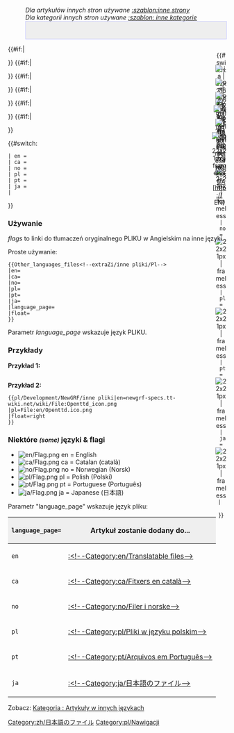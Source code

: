 <!--
--><noinclude>
:''Dla artykułów innych stron używane <!--[[:Template:Other languages]]-->[[Template:pl/Development/NewGRF/inne strony|:szablon:inne strony]]''
:''Dla kategorii innych stron używane <!--[[:Template:Other languages categories]]-->[[Template:pl/Development/NewGRF/inne kategorie|:szablon: inne kategorie]]''</noinclude><includeonly><div style=" height: 40px; float: {{{float|left}}}; border: 1px solid #c7c8fe; background-color: #EEE;">
<div style=" height: 20px; width: 26px; float: right; text-align:center;"><!-- ======== Main page ===========
-->{{#switch: {{lc:{{{language_page|}}}}}
<!-- | en = [[File:en/Openttd.ico.png|link=Main Page| 22x21px | frameless]]-->
 | en = [[File:en/Openttd.ico.png|link=http://newgrf-specs.tt-wiki.net/wiki/Main Page| 22x21px | frameless]]
 | ca = [[File:en/Openttd.ico.png|link=ca/Main Page| 22x21px | frameless]]
 | no = [[File:en/Openttd.ico.png|link=no/Main Page| 22x21px | frameless]]
 | pl = [[File:en/Openttd.ico.png|link=pl/Main Page| 22x21px | frameless]]
 | pt = [[File:en/Openttd.ico.png|link=pt/Main Page| 22x21px | frameless]]
 | ja = [[File:en/Openttd.ico.png|link=ja/Main Page| 22x21px | frameless]]
 | 
}}
</div><!--
-->{{#if:{{{ja|}}}|<div style=" height: 20px; width: 26px; float: right; text-align:center;">[[File:ja/Flag.png|link={{{ja}}} | ja | 22x21px | frameless]]<br/>[[{{{ja}}}|JA]]</div>}}<!--
-->{{#if:{{{pt|}}}|<div style=" height: 20px; width: 26px; float: right; text-align:center;">[[File:pt/Flag.png|link={{{pt}}} | pt | 22x21px | frameless]]<br/>[[{{{pt}}}|PT]]</div>}}<!--
-->{{#if:{{{pl|}}}|<div style=" height: 20px; width: 26px; float: right; text-align:center;">[[File:pl/Flag.png|link={{{pl}}} | pl | 22x21px | frameless]]<br/>[[{{{pl}}}|PL]]</div>}}<!--
-->{{#if:{{{no|}}}|<div style=" height: 20px; width: 30px; float: right; text-align:center;">[[File:no/Flag.png|link={{{no}}} | no | 22x21px | frameless]]<br/>[[{{{no}}}|NO]]</div>}}<!--
-->{{#if:{{{ca|}}}|<div style=" height: 20px; width: 26px; float: right; text-align:center;">[[File:ca/Flag.png|link={{{ca}}} | ca | 22x21px | frameless]]<br/>[[{{{ca}}}|CA]]</div>}}<!--
 
--><!--{{#if:{{{en|}}}|<div style=" height: 20px; width: 26px; float: right; text-align:center;">[[File:en/Flag.png|link={{{en}}} | en | 22x21px | frameless]]<br/>[[{{{en}}}|EN]]</div>}}--><!--
 ...
--><!--{{#if:{{{en|}}}|<div style=" height: 20px; width: 26px; float: right; text-align:center;">[[File:en/Flag.png|link=http://newgrf-specs.tt-wiki.net/wiki/{{{en}}} | en | 22x21px | frameless]]<br/>[http://newgrf-specs.tt-wiki.net/wiki/{{{en}}} EN]</div>}}--><!--
 . . .
-->{{#if:{{{en|}}}|<div style=" height: 20px; width: 34px; float: right; text-align:center;">[[File:en/Flag.png|link=http://{{{en}}} | en | 22x21px | frameless]]<br/>[http://{{{en}}} EN]</div>}}<!--
-->
</div><!-- Piki
-->{{#switch: {{lc:{{{language_page|}}}}}
 | en = 
 | ca = 
 | no = 
 | pl = 
 | pt = 
 | ja = [[Category:zh/日本語のファイル]]
 | 
}}<!--
--></includeonly><noinclude>
===Używanie===
''flags'' to linki do tłumaczeń oryginalnego PLIKU w Angielskim na inne języki.

Proste używanie:
<pre>{{Other_languages_files<!--extraZi/inne pliki/Pl-->
|en=
|ca=
|no=
|pl=
|pt=
|ja=
|language_page=
|float=
}}</pre>

Parametr ''language_page'' wskazuje język PLIKU.

===Przykłady===
'''Przykład 1:'''
<pre></pre>


'''Przykład 2:'''
<pre>{{pl/Development/NewGRF/inne pliki|en=newgrf-specs.tt-wiki.net/wiki/File:Openttd_icon.png
|pl=File:en/Openttd.ico.png
|float=right
}}</pre>

{{pl/Development/NewGRF/inne pliki|en=<!--Openttd.ico.png-->newgrf-specs.tt-wiki.net/wiki/File:Openttd_icon.png
|pl=File:en/Openttd.ico.png
|float=right
}}{{en/-}}

===Niektóre <small>''(some)''</small> języki & flagi===
*[[File:en/Flag.png]] en = English
*[[File:ca/Flag.png]] ca = Catalan (català)
*[[File:no/Flag.png]] no = Norwegian (Norsk)
*[[File:pl/Flag.png]] pl = Polish (Polski)
*[[File:pt/Flag.png]] pt = Portuguese (Português)
*[[File:ja/Flag.png]] ja = Japanese (日本語)

Parametr "language_page" wskazuje język pliku:
{|border="2" width="auto" cellspacing="4" cellpadding="3" rules="all" style="margin:1em 1em 1em 0; border:solid 1px #AAAAAA;"
!width='46' style="background:#efefef;"|<code>language_page=</code>
!style="background:#efefef;"|Artykuł zostanie dodany do...
|-
|<code>en</code>|| [[:<!--Category:en/Translatable files-->]]
|-
|<code>ca</code>|| [[:<!--Category:ca/Fitxers en català-->]]
|-
|<code>no</code>|| [[:<!--Category:no/Filer i norske-->]]
|-
|<code>pl</code>|| [[:<!--Category:pl/Pliki w języku polskim-->]]
|-
|<code>pt</code>|| [[:<!--Category:pt/Arquivos em Português-->]]
|-
|<code>ja</code>|| [[:<!--Category:ja/日本語のファイル-->]]
|}

<!--[[Category:Translation]][[Category:Templates]][[Category:Navigation]]-->[[Category:pl/Nawigacji]]

Zobacz: [[:<!--Category:en/Files in other languages-->|Kategoria : Artykuły w innych językach]]
</noinclude>